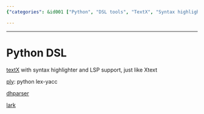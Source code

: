 ```yaml
---
{"categories": &id001 ["Python", "DSL tools", "TextX", "Syntax highlighting", "LSP support", "Ply", "Lex-yacc functionality", "DhParser", "Lark Parser"], "category": "Domain-specific languages (DSL)", "date": "2023-07-14 15:01:05", "description": "This article provides an overview of several Python-based domain-specific language (DSL) tools, such as TextX with syntax highlighting and LSP support, Ply offering lex-yacc functionality, DhParser, and Lark Parser. These tools are designed to help developers create and analyze DSLs efficiently within the Python ecosystem.", "tags": *id001, "title": "Python DSL"}

---
```


------

# Python DSL

[textX](https://github.com/textX/textX) with syntax highlighter and LSP support, just like Xtext

[ply](https://ply.readthedocs.io/en/latest/ply.html): python lex-yacc

[dhparser](https://pypi.org/project/dhparser/)

[lark](https://github.com/lark-parser/lark)

